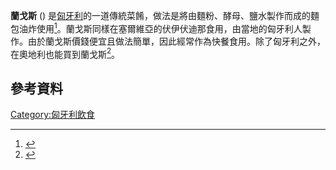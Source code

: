 {{Infobox prepared food
| name             = 
蘭戈斯| image            = [[File:Langos_in_Berlin_1.jpg|250px]]
| caption          =
| alternate_name   = Lalanga
| country          = [[匈牙利|匈牙利]]
| region           =
| creator          =
| course           =
| type             = [[無酵餅|無酵餅]]
| served           =
| main_ingredient  = [[麵粉|麵粉]]、[[麵包酵母|麵包酵母]]、[[鹽|鹽]]
| variations       =
| calories         =
| other            =
}}
'''蘭戈斯''' ({{lang-hu|Lángos}}) 是[[匈牙利|匈牙利]]的一道傳統菜餚，做法是將由麵粉、酵母、鹽水製作而成的麵包油炸使用<ref>{{Cite web |url=http://www.netcooks.com/recipes/Sandwiches/Hungarian.Langos.html |title=Hungarian lángos |access-date=2015-12-27 |archive-date=2020-11-24 |archive-url=https://web.archive.org/web/20201124170343/https://www.netcooks.com/recipes/Sandwiches/Hungarian.Langos.html |dead-url=no }}</ref>。蘭戈斯同樣在塞爾維亞的伏伊伏迪那食用，由當地的匈牙利人製作。由於蘭戈斯價錢便宜且做法簡單，因此經常作為快餐食用。除了匈牙利之外，在奧地利也能買到蘭戈斯<ref>{{Cite web |url=http://a.grocceni.com/langosch.html |title=German Langoschrezepte |access-date=2015-12-27 |archive-date=2008-12-19 |archive-url=https://web.archive.org/web/20081219041422/http://a.grocceni.com/langosch.html |dead-url=yes }}</ref>。
==參考資料==
{{reflist}}
[[Category:匈牙利飲食|Category:匈牙利飲食]]